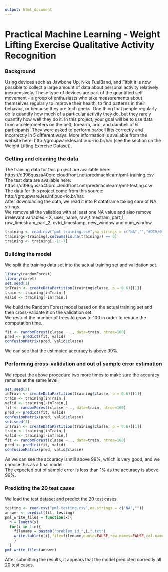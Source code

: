 ---
output: html_document
---
# Practical Machine Learning - Weight Lifting Exercise Qualitative Activity Recognition

### Background
Using devices such as Jawbone Up, Nike FuelBand, and Fitbit it is now possible to collect a large amount of data about personal activity relatively inexpensively. These type of devices are part of the quantified self movement - a group of enthusiasts who take measurements about themselves regularly to improve their health, to find patterns in their behavior, or because they are tech geeks. One thing that people regularly do is quantify how much of a particular activity they do, but they rarely quantify how well they do it. In this project, your goal will be to use data from accelerometers on the belt, forearm, arm, and dumbell of 6 participants. They were asked to perform barbell lifts correctly and incorrectly in 5 different ways. More information is available from the website here: http://groupware.les.inf.puc-rio.br/har (see the section on the Weight Lifting Exercise Dataset). 

### Getting and cleaning the data
The training data for this project are available here:  
https://d396qusza40orc.cloudfront.net/predmachlearn/pml-training.csv  
The test data are available here:   
https://d396qusza40orc.cloudfront.net/predmachlearn/pml-testing.csv  
The data for this project come from this source: http://groupware.les.inf.puc-rio.br/har.  
After downloading the data, we read it into R dataframe taking care of NA strings.  
We remove all the valiables with at least one NA value and also remove irrelevant variables - X, user_name, raw_timestram_part_1, raw_timestram_part_2, cvtd_timestamp, new_window and num_window.  
```{r echo=TRUE}
training <- read.csv("pml-training.csv",na.strings = c("NA","","#DIV/0!"))
training<-training[,colSums(is.na(training)) == 0]
training <- training[,-1:-7]
```

### Building the model
We split the training data set into the actual training set and validation set.
```{r echo=TRUE}
library(randomForest)
library(caret)
set.seed(1)
inTrain <- createDataPartition(training$classe, p = 0.6)[[1]]
train <- training[inTrain,]
valid <- training[-inTrain,]
```
We build the Random Forest model based on the actual training set and then cross-validate it on the validation set.  
We restrict the number of trees to grow to 100 in order to reduce the computation time.  
```{r echo=TRUE}
fit <- randomForest(classe ~ ., data=train, ntree=100)
pred <- predict(fit, valid)
confusionMatrix(pred, valid$classe)
```
We can see that the estimated accuracy is above 99%.  

### Performing cross-validation and out of sample error estimation
We repeat the above procedure two more times to make sure the accuracy remains at the same level.  
```{r echo=TRUE}
set.seed(2)
inTrain <- createDataPartition(training$classe, p = 0.6)[[1]]
train <- training[inTrain,]
valid <- training[-inTrain,]
fit <- randomForest(classe ~ ., data=train, ntree=100)
pred <- predict(fit, valid)
confusionMatrix(pred, valid$classe)
set.seed(3)
inTrain <- createDataPartition(training$classe, p = 0.6)[[1]]
train <- training[inTrain,]
valid <- training[-inTrain,]
fit <- randomForest(classe ~ ., data=train, ntree=100)
pred <- predict(fit, valid)
confusionMatrix(pred, valid$classe)
```
As we can see the accuracy is still above 99%, which is very good, and we choose this as a final model.  
The expected out of sample error is less than 1% as the accuracy is above 99%.  

### Predicting the 20 test cases
We load the test dataset and predict the 20 test cases.  
```{r}
testing <- read.csv("pml-testing.csv",na.strings = c("NA",""))
answer <- predict(fit, testing)
pml_write_files = function(x){
  n = length(x)
  for(i in 1:n){
    filename = paste0("problem_id_",i,".txt")
    write.table(x[i],file=filename,quote=FALSE,row.names=FALSE,col.names=FALSE)
    }
  }
pml_write_files(answer)
```
After submitting the results, it appears that the model predicted correctly all 20 test cases.  

